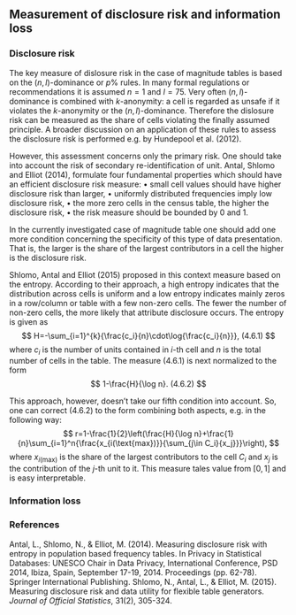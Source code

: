## Measurement of disclosure risk and information loss 
### Disclosure risk

The key measure of dislosure risk in the case of magnitude tables is based on the $(n,l)$-dominance or $p\%$ rules. In many formal regulations or recommendations it is assumed $n=1$ and $l=75$. Very often $(n,l)$-dominance is combined with $k$-anonymity: a cell is regarded as unsafe if it violates the $k$-anonymity or the $(n,l)$-dominance. Therefore the dislosure risk can be measured as the share of cells violating the finally assumed principle. A broader discussion on an application of these rules to assess the disclosure risk is performed e.g. by Hundepool et al. (2012).

However, this assessment concerns only the primary risk. One should take into account the risk of secondary re-identification of unit. Antal, Shlomo and Elliot (2014), formulate four fundamental properties which should have an efficient disclosure risk measure: 
• small cell values should have higher disclosure risk than larger,
• uniformly distributed frequencies imply low disclosure risk,
• the more zero cells in the census table, the higher the disclosure risk,
• the risk measure should be bounded by 0 and 1.

In the currently investigated case of magnitude table one should add one more condition concerning the specificity of this type of data presentation. That is, the larger is the share of the largest contributors in a cell the higher is the disclosure risk.

Shlomo, Antal and Elliot (2015) proposed in this context measure based on the entropy. According to their approach, a high entropy indicates that the distribution across cells is uniform and a low entropy indicates mainly zeros in a row/column or table with a few non-zero cells. The fewer the number of non-zero cells, the more likely that attribute disclosure occurs. The entropy is given as
$$
H=-\sum_{i=1}^{k}{\frac{c_i}{n}\cdot\log{\frac{c_i}{n}}}, (4.6.1)
$$
where $c_i$ is the number of units contained in $i$-th cell and $n$ is the total number of cells in the table. The measure (4.6.1) is next normalized to the form
$$
1-\frac{H}{\log n}. (4.6.2)
$$

This approach, however, doesn't take our fifth condition into account. So, one can correct (4.6.2) to the form combining both aspects, e.g. in the following way:     
$$
r=1-\frac{1}{2}\left(\frac{H}{\log n}+\frac{1}{n}\sum_{i=1}^n{\frac{x_{i(\text{max})}}{\sum_{j\in C_i}{x_j}}}\right),
$$
where $x_{i(\text{max})}$ is the share of the largest contributors to the cell $C_i$ and $x_j$ is the contribution of the $j$-th unit to it. This measure tales value from $[0,1]$ and is easy interpretable.    

### Information loss

### References
Antal, L., Shlomo, N., & Elliot, M. (2014). Measuring disclosure risk with entropy in population based frequency tables. In Privacy in Statistical Databases: UNESCO Chair in Data Privacy, International Conference, PSD 2014, Ibiza, Spain, September 17-19, 2014. Proceedings (pp. 62-78). Springer International Publishing.
Shlomo, N., Antal, L., & Elliot, M. (2015). Measuring disclosure risk and data utility for flexible table generators. *Journal of Official Statistics*, 31(2), 305-324.
